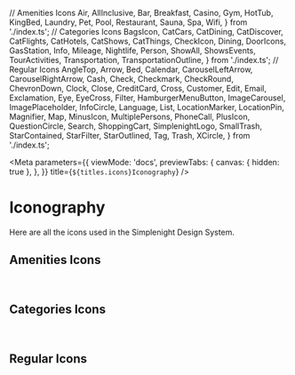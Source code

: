 // Amenities Icons
  Air,
  AllInclusive,
  Bar,
  Breakfast,
  Casino,
  Gym,
  HotTub,
  KingBed,
  Laundry,
  Pet,
  Pool,
  Restaurant,
  Sauna,
  Spa,
  Wifi,
} from './index.ts';
// Categories Icons
  BagsIcon,
  CatCars,
  CatDining,
  CatDiscover,
  CatFlights,
  CatHotels,
  CatShows,
  CatThings,
  CheckIcon,
  Dining,
  DoorIcons,
  GasStation,
  Info,
  Mileage,
  Nightlife,
  Person,
  ShowAll,
  ShowsEvents,
  TourActivities,
  Transportation,
  TransportationOutline,
} from './index.ts';
// Regular Icons
  AngleTop,
  Arrow,
  Bed,
  Calendar,
  CarouselLeftArrow,
  CarouselRightArrow,
  Cash,
  Check,
  Checkmark,
  CheckRound,
  ChevronDown,
  Clock,
  Close,
  CreditCard,
  Cross,
  Customer,
  Edit,
  Email,
  Exclamation,
  Eye,
  EyeCross,
  Filter,
  HamburgerMenuButton,
  ImageCarousel,
  ImagePlaceholder,
  InfoCircle,
  Language,
  List,
  LocationMarker,
  LocationPin,
  Magnifier,
  Map,
  MinusIcon,
  MultiplePersons,
  PhoneCall,
  PlusIcon,
  QuestionCircle,
  Search,
  ShoppingCart,
  SimplenightLogo,
  SmallTrash,
  StarContained,
  StarFilter,
  StarOutlined,
  Tag,
  Trash,
  XCircle,
} from './index.ts';

<Meta
  parameters={{
    viewMode: 'docs',
    previewTabs: {
      canvas: { hidden: true },
    },
  }}
  title={`${titles.icons}Iconography`}
/>

# Iconography

Here are all the icons used in the Simplenight Design System.

## Amenities Icons

<br />
<IconGallery>
  <IconItem name="Air">
    <Air />
  </IconItem>
  <IconItem name="AllInclusive">
    <AllInclusive />
  </IconItem>
  <IconItem name="Bar">
    <Bar />
  </IconItem>
  <IconItem name="Breakfast">
    <Breakfast />
  </IconItem>
  <IconItem name="Casino">
    <Casino />
  </IconItem>
  <IconItem name="Gym">
    <Gym />
  </IconItem>
  <IconItem name="HotTub">
    <HotTub />
  </IconItem>
  <IconItem name="KingBed">
    <KingBed />
  </IconItem>
  <IconItem name="Laundry">
    <Laundry />
  </IconItem>
  <IconItem name="Pet">
    <Pet />
  </IconItem>
  <IconItem name="Pool">
    <Pool />
  </IconItem>
  <IconItem name="Restaurant">
    <Restaurant />
  </IconItem>
  <IconItem name="Sauna">
    <Sauna />
  </IconItem>
  <IconItem name="Spa">
    <Spa />
  </IconItem>
  <IconItem name="Wifi">
    <Wifi />
  </IconItem>
</IconGallery>

## Categories Icons

<br />
<IconGallery>
  <IconItem name="BagsIcon">
    <BagsIcon />
  </IconItem>
  <IconItem name="CatCars">
    <CatCars />
  </IconItem>
  <IconItem name="CatDining">
    <CatDining />
  </IconItem>
  <IconItem name="CatDiscover">
    <CatDiscover />
  </IconItem>
  <IconItem name="CatFlights">
    <CatFlights />
  </IconItem>
  <IconItem name="CatHotels">
    <CatHotels />
  </IconItem>
  <IconItem name="CatShows">
    <CatShows />
  </IconItem>
  <IconItem name="CatThings">
    <CatThings />
  </IconItem>
  <IconItem name="CheckIcon">
    <CheckIcon />
  </IconItem>
  <IconItem name="Dining">
    <Dining />
  </IconItem>
  <IconItem name="DoorIcons">
    <DoorIcons />
  </IconItem>
  <IconItem name="GasStation">
    <GasStation />
  </IconItem>
  <IconItem name="Info">
    <Info />
  </IconItem>
  <IconItem name="Mileage">
    <Mileage />
  </IconItem>
  <IconItem name="Nightlife">
    <Nightlife />
  </IconItem>
  <IconItem name="Person">
    <Person />
  </IconItem>
  <IconItem name="ShowAll">
    <ShowAll />
  </IconItem>
  <IconItem name="ShowsEvents">
    <ShowsEvents />
  </IconItem>
  <IconItem name="TourActivities">
    <TourActivities />
  </IconItem>
  <IconItem name="Transportation">
    <Transportation />
  </IconItem>
  <IconItem name="TransportationOutline">
    <TransportationOutline />
  </IconItem>
</IconGallery>

## Regular Icons

<br />
<IconGallery>
  <IconItem name="AngleTop">
    <AngleTop />
  </IconItem>
  <IconItem name="Arrow">
    <Arrow />
  </IconItem>
  <IconItem name="Bed">
    <Bed />
  </IconItem>
  <IconItem name="Calendar">
    <Calendar />
  </IconItem>
  <IconItem name="CarouselLeftArrow">
    <CarouselLeftArrow />
  </IconItem>
  <IconItem name="CarouselRightArrow">
    <CarouselRightArrow />
  </IconItem>
  <IconItem name="Cash">
    <Cash />
  </IconItem>
  <IconItem name="Check">
    <Check />
  </IconItem>
  <IconItem name="Checkmark">
    <Checkmark />
  </IconItem>
  <IconItem name="CheckRound">
    <CheckRound />
  </IconItem>
  <IconItem name="ChevronDown">
    <ChevronDown />
  </IconItem>
  <IconItem name="Clock">
    <Clock />
  </IconItem>
  <IconItem name="Close">
    <Close />
  </IconItem>
  <IconItem name="CreditCard">
    <CreditCard />
  </IconItem>
  <IconItem name="Cross">
    <Cross />
  </IconItem>
  <IconItem name="Customer">
    <Customer />
  </IconItem>
  <IconItem name="Edit">
    <Edit />
  </IconItem>
  <IconItem name="Email">
    <Email />
  </IconItem>
  <IconItem name="Exclamation">
    <Exclamation />
  </IconItem>
  <IconItem name="Eye">
    <Eye />
  </IconItem>
  <IconItem name="EyeCross">
    <EyeCross />
  </IconItem>
  <IconItem name="Filter">
    <Filter />
  </IconItem>
  <IconItem name="HamburgerMenuButton">
    <HamburgerMenuButton />
  </IconItem>
  <IconItem name="ImageCarousel">
    <ImageCarousel />
  </IconItem>
  <IconItem name="ImagePlaceholder">
    <ImagePlaceholder />
  </IconItem>
  <IconItem name="InfoCircle">
    <InfoCircle />
  </IconItem>
  <IconItem name="Language">
    <Language />
  </IconItem>
  <IconItem name="List">
    <List />
  </IconItem>
  <IconItem name="LocationMarker">
    <LocationMarker />
  </IconItem>
  <IconItem name="LocationPin">
    <LocationPin />
  </IconItem>
  <IconItem name="Magnifier">
    <Magnifier />
  </IconItem>
  <IconItem name="Map">
    <Map />
  </IconItem>
  <IconItem name="MinusIcon">
    <MinusIcon />
  </IconItem>
  <IconItem name="MultiplePersons">
    <MultiplePersons />
  </IconItem>
  <IconItem name="PhoneCall">
    <PhoneCall />
  </IconItem>
  <IconItem name="PlusIcon">
    <PlusIcon />
  </IconItem>
  <IconItem name="QuestionCircle">
    <QuestionCircle />
  </IconItem>
  <IconItem name="Search">
    <Search />
  </IconItem>
  <IconItem name="ShoppingCart">
    <ShoppingCart />
  </IconItem>
  <IconItem name="SmallTrash">
    <SmallTrash />
  </IconItem>
  <IconItem name="StarContained">
    <StarContained />
  </IconItem>
  <IconItem name="StarFilter">
    <StarFilter />
  </IconItem>
  <IconItem name="StarOutlined">
    <StarOutlined />
  </IconItem>
  <IconItem name="Tag">
    <Tag />
  </IconItem>
  <IconItem name="Trash">
    <Trash />
  </IconItem>
  <IconItem name="XCircle">
    <XCircle />
  </IconItem>
</IconGallery>
